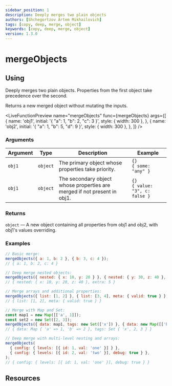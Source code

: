 ```yaml
---
sidebar_position: 1
description: Deeply merges two plain objects
authors: [Shchegortzov Artem Mikhailovich]
tags: [copy, deep, merge, object]
keywords: [copy, deep, merge, object]
version: 1.3.0
---
```




# mergeObjects

## Using

Deeply merges two plain objects. Properties from the first object take precedence over the second.

Returns a new merged object without mutating the inputs.

<LiveFunctionPreview
  name="mergeObjects"
  func={mergeObjects}
  args={[
    {
      name: 'obj1',
      initial: '{ "a": 1, "b": 2, "c": 3 }',
      style: { width: 300 },
    },
    {
      name: 'obj2',
      initial: '{ "a": 1, "b": 5, "d": 9 }',
      style: { width: 300 },
    },
  ]}
/>

### Arguments

| Argument | Type     | Description                                                              | Example                                |
| -------- | -------- | ------------------------------------------------------------------------ | -------------------------------------- |
| `obj1`   | `object` | The primary object whose properties take priority.                       | `{}` <br /> `{ some: "any" }`          |
| `obj1`   | `object` | The secondary object whose properties are merged if not present in obj1. | `{}` <br /> `{ value: "3", c: false }` |

### Returns

`object` — A new object containing all properties from obj1 and obj2, with obj1's values overriding.

### Examples

```js
// Basic merge:
mergeObjects({ a: 1, b: 2 }, { b: 3, c: 4 });
// { a: 1, b: 2, c: 4 }

// Deep merge nested objects:
mergeObjects({ nested: { x: 10, y: 20 } }, { nested: { y: 30, z: 40 }, extra: 5 });
// { nested: { x: 10, y: 20, z: 40 }, extra: 5 }

// Merge arrays and additional properties:
mergeObjects({ list: [1, 2] }, { list: [3, 4], meta: { valid: true } });
// { list: [1, 2], meta: { valid: true } }

// Merge with Map and Set:
const map1 = new Map([['a', 1]]);
const set2 = new Set([2, 3]);
mergeObjects({ data: map1, tags: new Set(['x']) }, { data: new Map([['b', 2]]), tags: set2 });
// { data: Map { 'a' => 1, 'b' => 2 }, tags: Set { 'x', 2, 3 } }

// Deep merge with multi-level nesting and arrays:
mergeObjects(
  { config: { levels: [{ id: 1, val: 'one' }] } },
  { config: { levels: [{ id: 2, val: 'two' }], debug: true } },
);
// { config: { levels: [{ id: 1, val: 'one' }], debug: true } }
```

## Resources

<Resources constants={constants} />
